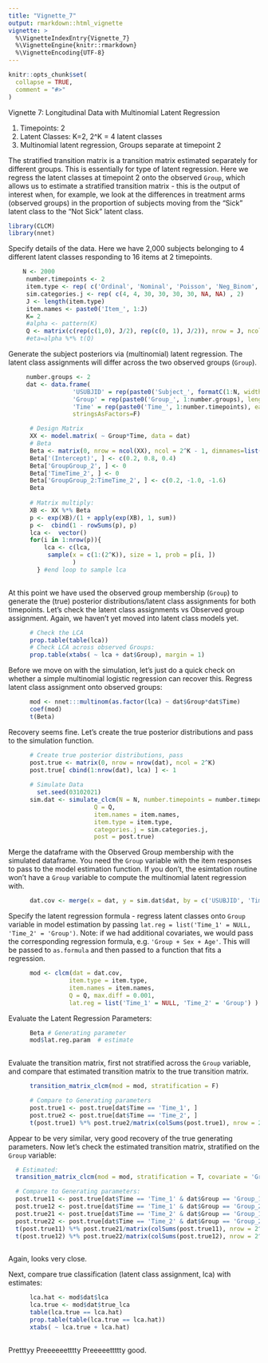 ```yaml
---
title: "Vignette_7"
output: rmarkdown::html_vignette
vignette: >
  %\VignetteIndexEntry{Vignette_7}
  %\VignetteEngine{knitr::rmarkdown}
  %\VignetteEncoding{UTF-8}
---
```


```r
knitr::opts_chunk$set(
  collapse = TRUE,
  comment = "#>"
)
```

Vignette 7: Longitudinal Data with Multinomial Latent Regression 

1. Timepoints: 2
2. Latent Classes: K=2, 2^K = 4 latent classes
3. Multinomial latent regression, Groups separate at timepoint 2


The stratified transition matrix is a transition matrix estimated separately for different groups. This is essentially for type of latent regression. Here we regress the latent classes at timepoint 2 onto the observed `Group`, which allows us to estimate a stratified transition matrix - this is the output of interest when, for example, we look at the differences in treatment arms (observed groups) in the proportion of subjects moving from the "Sick" latent class to the "Not Sick" latent class.


```r
library(CLCM)
library(nnet)
```

Specify details of the data. Here we have 2,000 subjects belonging to 4 different latent classes responding to 16 items at 2 timepoints. 

```r
    N <- 2000
     number.timepoints <- 2
     item.type <- rep( c('Ordinal', 'Nominal', 'Poisson', 'Neg_Binom', 'ZINB', 'ZIP', 'Normal', 'Beta'), 2)
     sim.categories.j <- rep( c(4, 4, 30, 30, 30, 30, NA, NA) , 2)
     J <- length(item.type)
     item.names <- paste0('Item_', 1:J)
     K= 2
     #alpha <- pattern(K)
     Q <- matrix(c(rep(c(1,0), J/2), rep(c(0, 1), J/2)), nrow = J, ncol = K, byrow = T)
     #eta=alpha %*% t(Q)

```

Generate the subject posteriors via (multinomial) latent regression. The latent class assignments will differ across the two observed groups (`Group`). 

```r
     number.groups <- 2
     dat <- data.frame(
                  'USUBJID' = rep(paste0('Subject_', formatC(1:N, width = 4, flag = '0')), length.out= N*number.timepoints),
                  'Group' = rep(paste0('Group_', 1:number.groups), length.out = N*number.timepoints),
                  'Time' = rep(paste0('Time_', 1:number.timepoints), each = N),
                  stringsAsFactors=F)

      # Design Matrix
      XX <- model.matrix( ~ Group*Time, data = dat) 
      # Beta
      Beta <- matrix(0, nrow = ncol(XX), ncol = 2^K - 1, dimnames=list(colnames(XX), rep('LC', 2^K -1)))
      Beta['(Intercept)', ] <- c(0.2, 0.8, 0.4)
      Beta['GroupGroup_2', ] <- 0
      Beta['TimeTime_2', ] <- 0
      Beta['GroupGroup_2:TimeTime_2', ] <- c(0.2, -1.0, -1.6)
      Beta
      
      # Matrix multiply:
      XB <- XX %*% Beta
      p <- exp(XB)/(1 + apply(exp(XB), 1, sum))
      p <-  cbind(1 - rowSums(p), p)
      lca <-  vector()
      for(i in 1:nrow(p)){
          lca <- c(lca, 
           sample(x = c(1:(2^K)), size = 1, prob = p[i, ])  
                  )
        } #end loop to sample lca
 
```

At this point we have used the observed group membership (`Group`) to generate the (true) posterior distributions/latent class assignments for both timepoints. Let's check the latent class assignments vs Observed group assignment. Again, we haven't yet moved into latent class models yet. 

```r
      # Check the LCA 
      prop.table(table(lca))
      # Check LCA across observed Groups:
      prop.table(xtabs( ~ lca + dat$Group), margin = 1)
```


Before we move on with the simulation, let's just do a quick check on whether a simple multinomial logistic regression can recover this. Regress latent class assignment onto observed groups:

```r
      mod <- nnet:::multinom(as.factor(lca) ~ dat$Group*dat$Time)
      coef(mod)
      t(Beta)
```

Recovery seems fine. Let's create the true posterior distributions and pass to the simulation function.

```r
      # Create true posterior distributions, pass 
      post.true <- matrix(0, nrow = nrow(dat), ncol = 2^K)
      post.true[ cbind(1:nrow(dat), lca) ] <- 1 
      
      # Simulate Data
        set.seed(03102021)
      sim.dat <- simulate_clcm(N = N, number.timepoints = number.timepoints, 
                        Q = Q, 
                        item.names = item.names, 
                        item.type = item.type, 
                        categories.j = sim.categories.j, 
                        post = post.true)

```
 
 
Merge the dataframe with the Observed Group membership with the simulated dataframe. You need the `Group` variable with the item responses to pass to the model estimation function. If you don't, the esimtation routine won't have a `Group` variable to compute the multinomial latent regression with. 


```r
      dat.cov <- merge(x = dat, y = sim.dat$dat, by = c('USUBJID', 'Time'))
```


Specify the latent regression formula - regress latent classes onto `Group` variable in model estimation by passing `lat.reg = list('Time_1' = NULL, 'Time_2' = 'Group')`. Note: if we had additional covariates, we would pass the corresponding regression formula, e.g. `'Group + Sex + Age'`. This will be passed to `as.formula` and then passed to a function that fits a regression.

```r
      mod <- clcm(dat = dat.cov, 
                 item.type = item.type, 
                 item.names = item.names, 
                 Q = Q, max.diff = 0.001, 
                 lat.reg = list('Time_1' = NULL, 'Time_2' = 'Group') )    
```


Evaluate the Latent Regression Parameters:
```r

      Beta # Generating parameter
      mod$lat.reg.param  # estimate
      
```

Evaluate the transition matrix, first not stratified across the `Group` variable, and compare that estimated transition matrix to the true transition matrix. 

```r

      transition_matrix_clcm(mod = mod, stratification = F)

      # Compare to Generating parameters
      post.true1 <- post.true[dat$Time == 'Time_1', ]
      post.true2 <- post.true[dat$Time == 'Time_2', ]
      t(post.true1) %*% post.true2/matrix(colSums(post.true1), nrow = 2^K, ncol = 2^K, byrow = F)

```     

Appear to be very similar, very good recovery of the true generating parameters. Now let's check the estimated transition matrix, stratified on the `Group` variable:

```r

  # Estimated:
  transition_matrix_clcm(mod = mod, stratification = T, covariate = 'Group')

  # Compare to Generating parameters:
  post.true11 <- post.true[dat$Time == 'Time_1' & dat$Group == 'Group_1', ]
  post.true12 <- post.true[dat$Time == 'Time_1' & dat$Group == 'Group_2', ]
  post.true21 <- post.true[dat$Time == 'Time_2' & dat$Group == 'Group_1', ]
  post.true22 <- post.true[dat$Time == 'Time_2' & dat$Group == 'Group_2', ]
  t(post.true11) %*% post.true21/matrix(colSums(post.true11), nrow = 2^K, ncol = 2^K, byrow = F)
  t(post.true12) %*% post.true22/matrix(colSums(post.true12), nrow = 2^K, ncol = 2^K, byrow = F)
   
```

Again, looks very close. 

Next, compare true classification (latent class assignment, lca) with estimates:

```r

      lca.hat <- mod$dat$lca 
      lca.true <- mod$dat$true_lca      
      table(lca.true == lca.hat)
      prop.table(table(lca.true == lca.hat)) 
      xtabs( ~ lca.true + lca.hat)
      
```

Pretttyy Preeeeeetttty Preeeeettttty good.
